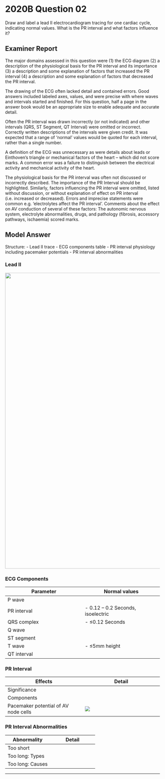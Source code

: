 # 2020B Question 02 

Draw and label a lead II electrocardiogram tracing for one cardiac cycle, indicating normal values. What is the PR interval and what factors influence it?


## Examiner Report

The major domains assessed in this question were (1) the ECG diagram (2) a description of the physiological basis for the PR interval and its importance (3) a description and some explanation of factors that increased the PR interval (4) a description and some explanation of factors that decreased the PR interval.

The drawing of the ECG often lacked detail and contained errors. Good answers included labeled axes, values, and were precise with where waves and intervals started and finished. For this question, half a page in the answer book would be an appropriate size to enable adequate and accurate detail.

Often the PR interval was drawn incorrectly (or not indicated) and other intervals (QRS, ST Segment, QT Interval) were omitted or incorrect. Correctly written descriptions of the intervals were given credit. It was expected that a range of ‘normal’ values would be quoted for each interval, rather than a single number.

A definition of the ECG was unnecessary as were details about leads or Einthoven’s triangle or mechanical factors of the heart – which did not score marks. A common error was a failure to distinguish between the electrical activity and mechanical activity of the heart.


The physiological basis for the PR interval was often not discussed or incorrectly described. The importance of the PR Interval should be highlighted.
Similarly, factors influencing the PR interval were omitted, listed without discussion, or without explanation of effect on PR interval (i.e. increased or decreased). Errors and imprecise statements were common e.g. ‘electrolytes affect the PR interval’. Comments about the effect on AV conduction of several of these factors: The autonomic nervous system, electrolyte abnormalities, drugs, and pathology (fibrosis, accessory pathways, ischaemia) scored marks.

## Model Answer

Structure:
- Lead II trace
- ECG components table
- PR interval physiology including pacemaker potentials
- PR interval abnormalities

### Lead II

<img src="/resources/ecg.svg" style="width: 60pc;">


### ECG Components


|Parameter|Normal values|
| -- | -- |
|P wave|<p>- ≤0.12 seconds</p><p>- ≤2.5mm</p><p>- Positive in II and aVF, biphasic in V1</p>|
|PR interval|- 0.12 – 0.2 Seconds, isoelectric|
|QRS complex|- ≤0.12 Seconds|
|Q wave|<p>- ≤0.04 Seconds</p><p>- ≤2mm, ≤25% Height of QRS complex</p>|
|ST segment|<p>- ≤2mm Deviation from isoelectric in V1-2-3</p><p>- ≤1mm Deviation from isoelectric elsewhere</p>|
|T wave|- ≤5mm height|
|QT interval|<p>- Bazett formula: QTc = QT/√(RR)</p><p>- ≤440 in men, ≤460 in women</p><p>- > 350ms in both</p>|

### PR Interval


|Effects|Detail|
| -- | -- |
|Significance|<p>- Time between excitation of the atrium to excitation of the ventricles</p><p>- Hence atrial kick</p><p>- Hence higher cardiac output</p>|
|Components|<p>- Atria (0.5m.s^-1^)</p><p>- AV node (mostly this, 0.05m.s^-1^)</p><p>- Bundle of His (2-4m.s^-1^)</p>|
|Pacemaker potential of AV node cells|<img src="/resources/pacemaker-phases.svg">|

### PR Interval Abnormalities


|Abnormality|Detail|
| -- | -- |
|Too short|<p>Physiological: (usually within normal limits)</p><p>- ↑ SNS → ↑ CAMP → ↑ Slope phase 4 (more than other phases)</p><p>- ↑ Temperature → ↑ Pacemaker cell metabolic rate</p><p>Aberrant conduction pathway:</p><p>- WPW syndrome</p><p>- LGL syndrome</p>|
|Too long: Types|<p>- First degree: ↑ PR interval</p><p>- Second degree Mobitz 1: ↑ PR interval each beat until dropped QRS</p><p>- Second degree Mobitz 2: Intermittent dropped QRS</p><p>- Third degree: No AV conduction, escape rhythm</p>|
|Too long: Causes|<p>Physiological (rarely outside normal limits):</p><p>- ↑ PSNS → ↓ CAMP and ↑ K^+^ conductance → ↓ Slope phase 4, ↑ hyperpolarisation</p><p>&emsp;- e.g. Fit athlete</p><p>- ↓ Temp → ↓ Pacemaker cell metabolic rate</p><p>- ↓ PO~2~ → Failure of Na^+^K^+^ATPase, unable to repolarize, HCN channel inactive</p><p>- ↑ K^+^ → More negative membrane potential</p><br><p>Pathology:</p><p>- Degeneration of conducting system</p><p>- Fibrosis</p><p>- Ischaemia, infarction</p><p>- Infection: Myocarditis, endocarditis</p><p>- Infiltration</p><p>- Connective tissue disease</p><br><p>Medication:</p><p>- Beta blockers</p><p>- Verapamil, diltiazem</p><p>- Digoxin</p>|


--- 

